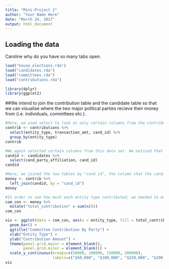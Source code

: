 ```yaml
---
title: "Mini-Project 2"
author: "Your Name Here"
date: "March 24, 2017"
output: html_document
---
```



## Loading the data

Caroline why do you have so many tabs open. 

```r
load("house_elections.rda")
load("candidates.rda")
load("committees.rda")
load("contributions.rda")
```

```r
library(dplyr)
library(ggplot2)
```
##We intend to join the contribution table and the candidate table so that we can visualise where the two major political parties recieve their money from (i.e. individuals, committees etc.).
```r
#Here, we used select to look at only certain columns from the contributions table, and we grouped by entity type.
contrib <- contributions %>%
  select(entity_type, transaction_amt, cand_id) %>%
  group_by(entity_type)
contrib 
```

```r
#We again selected certain columns from this data set. We noticed that the contributions and candidates tables had the column "cand_id" in common. So, we needed both the cand_id column in order to join, and we needed the data from the party affiliation column in order to visualize how much money was given to each party.
candid <- candidates %>%
  select(cand_party_affiliation, cand_id)
candid
```

```r
#Here, we joined the two tables by "cand_id", the column that the candidates and contributions table had in common. We used a left join because we wanted to keep the data from the contributions table to remain, but wanted to add data from the candidates table.
money <- contrib %>%
  left_join(candid, by = "cand_id")
money
```
```r
#In order to see how much each entity type contributed, we needed to make a new column that displayed this, 
com_con <- money %>%
  mutate("total_contribution" = sum(n())) 
com_con
```
```r
vis <- ggplot(data = com_con, aes(x = entity_type, fill = total_contribution)) +
  geom_bar() +
  ggtitle("Committee Contribution By Party") +
  xlab("Entity Type") +
  ylab("Contribution Amount") +
  theme(panel.grid.major = element_blank(),
        panel.grid.minor = element_blank()) +
  scale_y_continuous(breaks=c(50000, 100000, 150000, 200000),
                     labels=c("$50,000", "$100,000", "$150,000", "$200,000"))
vis
```

